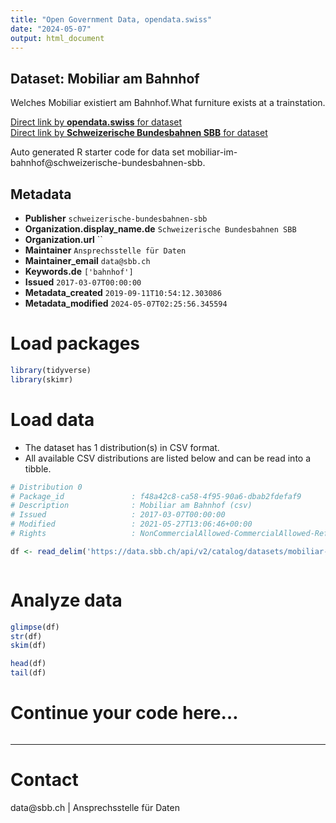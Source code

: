 ```yaml
---
title: "Open Government Data, opendata.swiss"
date: "2024-05-07"
output: html_document
---
```


## Dataset: Mobiliar am Bahnhof

Welches Mobiliar existiert am Bahnhof.What furniture exists at a trainstation.

[Direct link by **opendata.swiss** for dataset](https://opendata.swiss/de/dataset/mobiliar-am-bahnhof)<br>
[Direct link by **Schweizerische Bundesbahnen SBB** for dataset](https://data.sbb.ch/explore/dataset/mobiliar-im-bahnhof/)

Auto generated R starter code for data set mobiliar-im-bahnhof@schweizerische-bundesbahnen-sbb.

## Metadata

- **Publisher** `schweizerische-bundesbahnen-sbb`
- **Organization.display_name.de** `Schweizerische Bundesbahnen SBB`
- **Organization.url** ``
- **Maintainer** `Ansprechsstelle für Daten`
- **Maintainer_email** `data@sbb.ch`
- **Keywords.de** `['bahnhof']`
- **Issued** `2017-03-07T00:00:00`
- **Metadata_created** `2019-09-11T10:54:12.303086`
- **Metadata_modified** `2024-05-07T02:25:56.345594`


# Load packages

```r

library(tidyverse)
library(skimr)

```

# Load data

-   The dataset has 1 distribution(s) in CSV format.
-   All available CSV distributions are listed below and can be read into a tibble.

```r

# Distribution 0
# Package_id               : f48a42c8-ca58-4f95-90a6-dbab2fdefaf9
# Description              : Mobiliar am Bahnhof (csv)
# Issued                   : 2017-03-07T00:00:00
# Modified                 : 2021-05-27T13:06:46+00:00
# Rights                   : NonCommercialAllowed-CommercialAllowed-ReferenceRequired

df <- read_delim('https://data.sbb.ch/api/v2/catalog/datasets/mobiliar-im-bahnhof/exports/csv')



```

# Analyze data

```r

glimpse(df)
str(df)
skim(df)

head(df)
tail(df)

```

# Continue your code here...

```r

```

------------------------------------------------------------------------

# Contact

data@sbb.ch | Ansprechsstelle für Daten
